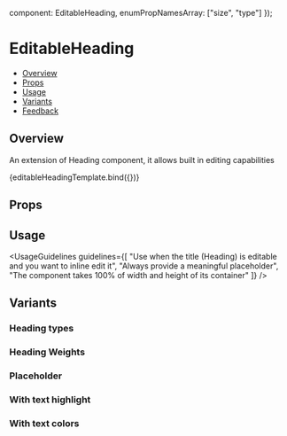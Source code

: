
  component: EditableHeading,
  enumPropNamesArray: ["size", "type"]
});

<Meta
  title="Inputs/EditableHeading"
  component={EditableHeading}
  argTypes={metaSettings.argTypes}
  decorators={metaSettings.decorators}
/>

<!--- Component template -->


<!--- Component documentation -->

# EditableHeading

- [Overview](#overview)
- [Props](#props)
- [Usage](#usage)
- [Variants](#variants)
- [Feedback](#feedback)

## Overview

An extension of Heading component, it allows built in editing capabilities

<Canvas>
  <Story name="Overview" args={{ value: "This heading is editable", type: EditableHeading.types.h1, brandFont: true }}>
    {editableHeadingTemplate.bind({})}
  </Story>
</Canvas>

## Props

<ArgsTable of={EditableHeading} />

## Usage

<UsageGuidelines
  guidelines={[
    "Use when the title (Heading) is editable and you want to inline edit it",
    "Always provide a meaningful placeholder",
    "The component takes 100% of width and height of its container"
  ]}
/>

## Variants

### Heading types

<Canvas>
  <Story name="Types">
    <EditableHeading type={EditableHeading.types.h1} value="H1 Header" />
    <EditableHeading type={EditableHeading.types.h2} value="H2 Header" />
    <EditableHeading type={EditableHeading.types.h3} value="H3 Header" />
    <EditableHeading type={EditableHeading.types.h4} value="H4 Header" />
    <EditableHeading type={EditableHeading.types.h5} value="H5 Header" />
    <EditableHeading type={EditableHeading.types.h6} value="H6 Header" />
  </Story>
</Canvas>

### Heading Weights

<Canvas>
  <Story name="Weights">
    <EditableHeading type={EditableHeading.types.h2} weight={EditableHeading.weights.light} value="H2 Header light" />
    <EditableHeading
      type={EditableHeading.types.h2}
      weight={EditableHeading.weights.normal}
      value="H2 Header normal"
    />
    <EditableHeading type={EditableHeading.types.h2} weight={EditableHeading.weights.bold} value="H2 Header bold" />
  </Story>
</Canvas>

### Placeholder

<Canvas>
  <Story name="Placeholder">
    <EditableHeading type={EditableHeading.types.h1} placeholder="H1 Placeholder" />
  </Story>
</Canvas>

### With text highlight

<Canvas>
  <Story name="Text Highlight">
    <EditableHeading type={EditableHeading.types.h1} value="H1 Header" highlightTerm="head" />
    <EditableHeading type={EditableHeading.types.h2} value="H2 Header" highlightTerm="head" />
    <EditableHeading type={EditableHeading.types.h3} value="H3 Header" highlightTerm="head" />
  </Story>
</Canvas>

### With text colors

<Canvas>
  <Story name="Colors">
    <EditableHeading type={EditableHeading.types.h1} value="H1 Header" customColor="blue" />
    <EditableHeading type={EditableHeading.types.h2} value="H2 Header" customColor="red" />
    <EditableHeading type={EditableHeading.types.h3} value="H3 Header" highlightTerm="head" customColor="#AA33FF" />
  </Story>
</Canvas>
